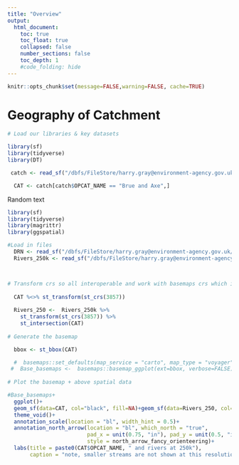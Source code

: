 ---
title: "Overview"
output:
  html_document:
    toc: true
    toc_float: true
    collapsed: false
    number_sections: false
    toc_depth: 1
    #code_folding: hide
---

```{r setup, include=FALSE}
knitr::opts_chunk$set(message=FALSE,warning=FALSE, cache=TRUE)
```

# Geography of Catchment

```{r, echo=FALSE, warning=FALSE, message=FALSE}
# Load our libraries & key datasets

library(sf)
library(tidyverse)
library(DT)

 catch <- read_sf("/dbfs/FileStore/harry.gray@environment-agency.gov.uk/Interim_WFD_2022.shp")# Catchment shapefiles

  CAT <- catch[catch$OPCAT_NAME == "Brue and Axe",]

```


Random text


```{r echo=FALSE, warning=FALSE, message=FALSE}
library(sf)
library(tidyverse)
library(magrittr)
library(ggspatial)

#Load in files
  DRN <- read_sf("/dbfs/FileStore/harry.gray@environment-agency.gov.uk/DRN/DRN_Merged_MCAT.shp")
  Rivers_250k <- read_sf("/dbfs/FileStore/harry.gray@environment-agency.gov.uk/CEP/Hydrology/Rivers_250k.shp")



# Transform crs so all interoperable and work with basemaps crs which is 3857 and crop to chosen catchment
  
  CAT %<>% st_transform(st_crs(3857))
  
  Rivers_250 <-  Rivers_250k %>% 
    st_transform(st_crs(3857)) %>% 
    st_intersection(CAT)
  
# Generate the basemap

  bbox <- st_bbox(CAT)

  #  basemaps::set_defaults(map_service = "carto", map_type = "voyager")
 #  Base_basemaps <-  basemaps::basemap_ggplot(ext=bbox, verbose=FALSE)
    
# Plot the basemap + above spatial data

#Base_basemaps+
  ggplot()+
  geom_sf(data=CAT, col="black", fill=NA)+geom_sf(data=Rivers_250, col="steelblue")+
  theme_void()+
  annotation_scale(location = "bl", width_hint = 0.5)+
  annotation_north_arrow(location = "bl", which_north = "true", 
                         pad_x = unit(0.75, "in"), pad_y = unit(0.5, "in"),
                         style = north_arrow_fancy_orienteering)+
  labs(title = paste0(CAT$OPCAT_NAME, " and rivers at 250k"),
       caption = "note, smaller streams are not shown at this resolution")
       
```
